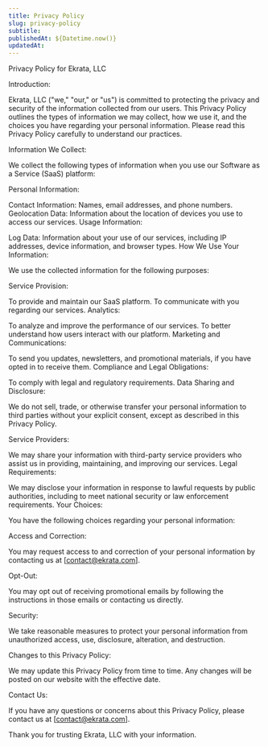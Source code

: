 ```yaml
---
title: Privacy Policy 
slug: privacy-policy 
subtitle: 
publishedAt: ${Datetime.now()}
updatedAt:
---
```


Privacy Policy for Ekrata, LLC


Introduction:

Ekrata, LLC ("we," "our," or "us") is committed to protecting the privacy and security of the information collected from our users. This Privacy Policy outlines the types of information we may collect, how we use it, and the choices you have regarding your personal information. Please read this Privacy Policy carefully to understand our practices.



Information We Collect:

We collect the following types of information when you use our Software as a Service (SaaS) platform:

Personal Information:

Contact Information: Names, email addresses, and phone numbers.
Geolocation Data: Information about the location of devices you use to access our services.
Usage Information:

Log Data: Information about your use of our services, including IP addresses, device information, and browser types.
How We Use Your Information:

We use the collected information for the following purposes:

Service Provision:

To provide and maintain our SaaS platform.
To communicate with you regarding our services.
Analytics:

To analyze and improve the performance of our services.
To better understand how users interact with our platform.
Marketing and Communications:

To send you updates, newsletters, and promotional materials, if you have opted in to receive them.
Compliance and Legal Obligations:

To comply with legal and regulatory requirements.
Data Sharing and Disclosure:

We do not sell, trade, or otherwise transfer your personal information to third parties without your explicit consent, except as described in this Privacy Policy.

Service Providers:

We may share your information with third-party service providers who assist us in providing, maintaining, and improving our services.
Legal Requirements:

We may disclose your information in response to lawful requests by public authorities, including to meet national security or law enforcement requirements.
Your Choices:

You have the following choices regarding your personal information:

Access and Correction:

You may request access to and correction of your personal information by contacting us at [contact@ekrata.com].

Opt-Out:

You may opt out of receiving promotional emails by following the instructions in those emails or contacting us directly.

Security:

We take reasonable measures to protect your personal information from unauthorized access, use, disclosure, alteration, and destruction.

Changes to this Privacy Policy:

We may update this Privacy Policy from time to time. Any changes will be posted on our website with the effective date.

Contact Us:

If you have any questions or concerns about this Privacy Policy, please contact us at [contact@ekrata.com].

Thank you for trusting Ekrata, LLC with your information.